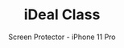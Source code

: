 ---
id: item-14
type: protector
imgSrc: ../images/items/item14.png
specialOffers:
  - 3 FOR 2
title: iDeal Class
subtitle: Screen Protector - iPhone 11 Pro
price: 24.99
---